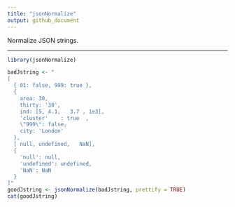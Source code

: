 ```yaml
---
title: "jsonNormalize"
output: github_document
---
```


Normalize JSON strings.

___

```r
library(jsonNormalize)

badJstring <- "
[
  { 01: false, 999: true },
  {
    area: 30,
    thirty: '30',
    ind: [5, 4.1,   3.7 , 1e3],
    'cluster'    : true  ,
    \"999\": false,
    city: 'London'
  },
  [ null, undefined,   NaN],
  {
    'null': null,
    'undefined': undefined,
    'NaN': NaN
  }
]"
goodJstring <- jsonNormalize(badJstring, prettify = TRUE)
cat(goodJstring)
```

